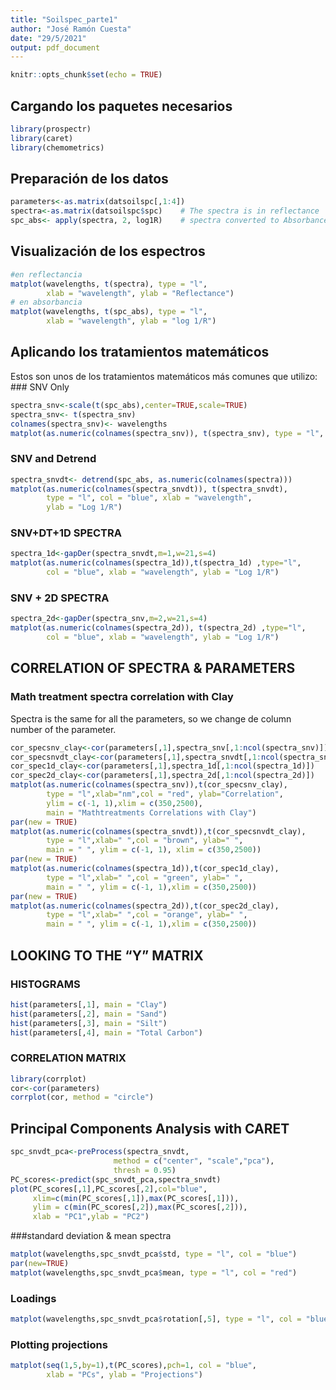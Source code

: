 ---
title: "Soilspec_parte1"
author: "José Ramón Cuesta"
date: "29/5/2021"
output: pdf_document
---

```{r setup, include=FALSE}
knitr::opts_chunk$set(echo = TRUE)
```
## Cargando los paquetes necesarios
```{r}
library(prospectr)
library(caret)
library(chemometrics)
```

## Preparación de los datos
```{r}
parameters<-as.matrix(datsoilspc[,1:4])
spectra<-as.matrix(datsoilspc$spc)    # The spectra is in reflectance
spc_abs<- apply(spectra, 2, log1R)    # spectra converted to Absorbance
```

## Visualización de los espectros
```{r}
#en reflectancia
matplot(wavelengths, t(spectra), type = "l", 
        xlab = "wavelength", ylab = "Reflectance")
# en absorbancia
matplot(wavelengths, t(spc_abs), type = "l", 
        xlab = "wavelength", ylab = "log 1/R")
```

## Aplicando los tratamientos matemáticos
Estos son unos de los tratamientos matemáticos más comunes que utilizo:
### SNV Only
```{r}
spectra_snv<-scale(t(spc_abs),center=TRUE,scale=TRUE)
spectra_snv<- t(spectra_snv)
colnames(spectra_snv)<- wavelengths
matplot(as.numeric(colnames(spectra_snv)), t(spectra_snv), type = "l",         xlab = "wavelength", ylab = "Log 1/R")
```
### SNV and Detrend
```{r}
spectra_snvdt<- detrend(spc_abs, as.numeric(colnames(spectra)))
matplot(as.numeric(colnames(spectra_snvdt)), t(spectra_snvdt), 
        type = "l", col = "blue", xlab = "wavelength", 
        ylab = "Log 1/R")
```
### SNV+DT+1D SPECTRA
```{r}
spectra_1d<-gapDer(spectra_snvdt,m=1,w=21,s=4)
matplot(as.numeric(colnames(spectra_1d)),t(spectra_1d) ,type="l",
        col = "blue", xlab = "wavelength", ylab = "Log 1/R")
```
### SNV + 2D SPECTRA
```{r}
spectra_2d<-gapDer(spectra_snv,m=2,w=21,s=4)
matplot(as.numeric(colnames(spectra_2d)), t(spectra_2d) ,type="l",
        col = "blue", xlab = "wavelength", ylab = "Log 1/R")
```
## CORRELATION OF SPECTRA & PARAMETERS
### Math treatment spectra correlation with Clay
Spectra is the same for all the parameters, so we change de column number of the parameter.
```{r}
cor_specsnv_clay<-cor(parameters[,1],spectra_snv[,1:ncol(spectra_snv)])
cor_specsnvdt_clay<-cor(parameters[,1],spectra_snvdt[,1:ncol(spectra_snvdt)])
cor_spec1d_clay<-cor(parameters[,1],spectra_1d[,1:ncol(spectra_1d)])
cor_spec2d_clay<-cor(parameters[,1],spectra_2d[,1:ncol(spectra_2d)])
matplot(as.numeric(colnames(spectra_snv)),t(cor_specsnv_clay),
        type = "l",xlab="nm",col = "red", ylab="Correlation",
        ylim = c(-1, 1),xlim = c(350,2500),
        main = "Mathtreatments Correlations with Clay")
par(new = TRUE)
matplot(as.numeric(colnames(spectra_snvdt)),t(cor_specsnvdt_clay),
        type = "l",xlab=" ",col = "brown", ylab=" ",
        main = " ", ylim = c(-1, 1), xlim = c(350,2500))
par(new = TRUE)
matplot(as.numeric(colnames(spectra_1d)),t(cor_spec1d_clay),
        type = "l",xlab=" ",col = "green", ylab=" ",
        main = " ", ylim = c(-1, 1),xlim = c(350,2500))
par(new = TRUE)
matplot(as.numeric(colnames(spectra_2d)),t(cor_spec2d_clay),
        type = "l",xlab=" ",col = "orange", ylab=" ",
        main = " ", ylim = c(-1, 1),xlim = c(350,2500))
```

## LOOKING TO THE "Y" MATRIX
### HISTOGRAMS
```{r}
hist(parameters[,1], main = "Clay")
hist(parameters[,2], main = "Sand")
hist(parameters[,3], main = "Silt")
hist(parameters[,4], main = "Total Carbon")
```

### CORRELATION MATRIX
```{r}
library(corrplot)
cor<-cor(parameters)
corrplot(cor, method = "circle")
```

## Principal Components Analysis with CARET
```{r}
spc_snvdt_pca<-preProcess(spectra_snvdt,
                       method = c("center", "scale","pca"),
                       thresh = 0.95)
PC_scores<-predict(spc_snvdt_pca,spectra_snvdt)
plot(PC_scores[,1],PC_scores[,2],col="blue",
     xlim=c(min(PC_scores[,1]),max(PC_scores[,1])),
     ylim = c(min(PC_scores[,2]),max(PC_scores[,2])),
     xlab = "PC1",ylab = "PC2")
```

###standard deviation & mean spectra
```{r}
matplot(wavelengths,spc_snvdt_pca$std, type = "l", col = "blue")
par(new=TRUE)
matplot(wavelengths,spc_snvdt_pca$mean, type = "l", col = "red")
```
### Loadings
```{r}
matplot(wavelengths,spc_snvdt_pca$rotation[,5], type = "l", col = "blue")
```
### Plotting projections
```{r}
matplot(seq(1,5,by=1),t(PC_scores),pch=1, col = "blue",
        xlab = "PCs", ylab = "Projections")
```

